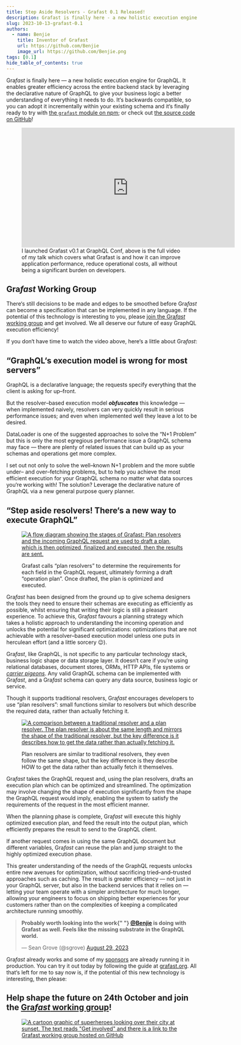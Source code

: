 ```yaml
---
title: Step Aside Resolvers - Grafast 0.1 Released!
description: Grafast is finally here - a new holistic execution engine for GraphQL.
slug: 2023-10-13-grafast-0.1
authors:
  - name: Benjie
    title: Inventor of Grafast
    url: https://github.com/Benjie
    image_url: https://github.com/Benjie.png
tags: [0.1]
hide_table_of_contents: true
---
```



<p className={styles.intro}>

Gra*fast* is finally here &mdash; a new holistic execution engine for GraphQL. It enables greater efficiency across the entire backend stack by leveraging the declarative nature of GraphQL to give your business logic a better understanding of everything it needs to do. It&lsquo;s backwards compatible, so you can adopt it incrementally within your existing schema and it&lsquo;s finally ready to try with [the `grafast` module on npm](https://www.npmjs.com/package/grafast); or check out [the source code on GitHub](https://github.com/graphile/crystal/tree/main/grafast/grafast)!

</p>

<figure>
  <iframe
    width="560"
    height="315"
    src="https://www.youtube-nocookie.com/embed/4ao-zjiOGx8?si=R_CtMfyg0Bxx1YUT"
    title="YouTube video player"
    frameborder="0"
    allow="accelerometer; autoplay; clipboard-write; encrypted-media; gyroscope; picture-in-picture; web-share"
    allowfullscreen
  ></iframe>
  <figcaption>
    I launched Grafast v0.1 at GraphQL Conf, above is the full video of my talk
    which covers what Grafast is and how it can improve application performance,
    reduce operational costs, all without being a significant burden on
    developers.
  </figcaption>
</figure>

## Gra*fast* Working Group

There&lsquo;s still decisions to be made and edges to be smoothed before Gra*fast* can become a specification that can be implemented in any language. If the potential of this technology is interesting to you, please [join the Gra*fast* working group](https://github.com/grafast/wg) and get involved. We all deserve our future of easy GraphQL execution efficiency!

<!--truncate-->

If you don&lsquo;t have time to watch the video above, here&lsquo;s a little about Gra*fast*:

## &ldquo;GraphQL&lsquo;s execution model is wrong for most servers&rdquo;

GraphQL is a declarative language; the requests specify everything that the client is asking for up&ndash;front.

But the resolver&ndash;based execution model **_obfuscates_** this knowledge &mdash; when implemented naively, resolvers can very quickly result in serious performance issues; and even when implemented well they leave a lot to be desired.

DataLoader is one of the suggested approaches to solve the &ldquo;N+1 Problem&rdquo; but this is only the most egregious performance issue a GraphQL schema may face &mdash; there are plenty of related issues that can build up as your schemas and operations get more complex.

I set out not only to solve the well&ndash;known N+1 problem and the more subtle under&ndash; and over&ndash;fetching problems, but to help you achieve the most efficient execution for your GraphQL schema no matter what data sources you&lsquo;re working with! The solution? Leverage the declarative nature of GraphQL via a new general purpose query planner.

## &ldquo;Step aside resolvers! There&lsquo;s a new way to execute GraphQL&rdquo;

<figure>

[![A flow diagram showing the stages of Grafast: Plan resolvers and the incoming GraphQL request are used to draft a plan, which is then optimized, finalized and executed, then the results are sent.](../static/img/news/2023-10-13-introducing-grafast.png)](../static/img/news/2023-10-13-introducing-grafast.png)

<figcaption>

Grafast calls &ldquo;plan resolvers&rdquo; to determine the requirements for each field in the GraphQL request, ultimately forming a draft &ldquo;operation plan&rdquo;. Once drafted, the plan is optimized and executed.

</figcaption>
</figure>

Gra*fast* has been designed from the ground up to give schema designers the tools they need to ensure their schemas are executing as efficiently as possible, whilst ensuring that writing their logic is still a pleasant experience. To achieve this, Gra*fast* favours a planning strategy which takes a holistic approach to understanding the incoming operation and unlocks the potential for significant optimizations: optimizations that are not achievable with a resolver&ndash;based execution model unless one puts in herculean effort (and a little sorcery 😉).

Gra*fast*, like GraphQL, is not specific to any particular technology stack, business logic shape or data storage layer. It doesn&lsquo;t care if you&lsquo;re using relational databases, document stores, ORMs, HTTP APIs, file systems or _[carrier pigeons](https://datatracker.ietf.org/doc/html/rfc1149)_. Any valid GraphQL schema can be implemented with Gra*fast*, and a Gra*fast* schema can query any data source, business logic or service.

Though it supports traditional resolvers, Gra*fast* encourages developers to use &ldquo;plan resolvers&rdquo;: small functions similar to resolvers but which describe the required data, rather than actually fetching it.

<figure>

[![A comparison between a traditional resolver and a plan resolver. The plan resolver is about the same length and mirrors the shape of the traditional resolver, but the key difference is it describes how to get the data rather than actually fetching it.](../static/img/news/2023-10-13-plan-resolvers.png)](../static/img/news/2023-10-13-plan-resolvers.png)

<figcaption>

Plan resolvers are similar to traditional resolvers, they even follow the same shape, but the key difference is they describe HOW to get the data rather than actually fetch it themselves.

</figcaption>
</figure>

Gra*fast* takes the GraphQL request and, using the plan resolvers, drafts an execution plan which can be optimized and streamlined. The optimization may involve changing the shape of execution significantly from the shape the GraphQL request would imply, enabling the system to satisfy the requirements of the request in the most efficient manner.

When the planning phase is complete, Gra*fast* will execute this highly optimized execution plan, and feed the result into the output plan, which efficiently prepares the result to send to the GraphQL client.

If another request comes in using the same GraphQL document but different variables, Gra*fast* can reuse the plan and jump straight to the highly optimized execution phase.

This greater understanding of the needs of the GraphQL requests unlocks entire new avenues for optimization, without sacrificing tried&ndash;and&ndash;trusted approaches such as caching. The result is greater efficiency &mdash; not just in your GraphQL server, but also in the backend services that it relies on &mdash; letting your team operate with a simpler architecture for much longer, allowing your engineers to focus on shipping better experiences for your customers rather than on the complexities of keeping a complicated architecture running smoothly.

<blockquote class="twitter-tweet" data-conversation="none" data-theme="light">
  <p lang="en" dir="ltr">
    <strong>
      Probably worth looking into the work{" "}
      <a href="https://twitter.com/Benjie?ref_src=twsrc%5Etfw">@Benjie</a> is
      doing with Grafast as well. Feels like the missing substrate in the
      GraphQL world.
    </strong>
  </p>
  &mdash; Sean Grove (@sgrove) <a href="https://twitter.com/sgrove/status/1696572548803162477?ref_src=twsrc%5Etfw">August 29, 2023</a>
</blockquote> <script
  async
  src="https://platform.twitter.com/widgets.js"
  charset="utf-8"
></script>

Gra*fast* already works and some of my [sponsors](https://graphile.org/sponsors) are already running it in production. You can try it out today by following the guide at [grafast.org](https://grafast.org). All that&lsquo;s left for me to say now is, if the potential of this new technology is interesting, then please:

## Help shape the future on 24th October and join the [Gra*fast* working group](https://github.com/grafast/wg)!

<figure>

[![A cartoon graphic of superheroes looking over their city at sunset. The text reads "Get involved" and there is a link to the Grafast working group hosted on GitHub](../static/img/news/2023-10-13-get-involved.png)](https://github.com/grafast/wg)

</figure>
